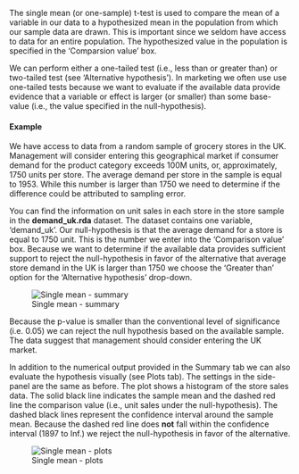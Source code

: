 The single mean (or one-sample) t-test is used to compare the mean of a variable in our data to a hypothesized mean in the population from which our sample data are drawn. This is important since we seldom have access to data for an entire population. The hypothesized value in the population is specified in the 'Comparsion value' box. 

We can perform either a one-tailed test (i.e., less than or greater than) or two-tailed test (see 'Alternative hypothesis'). In marketing we often use use one-tailed tests because we want to evaluate if the available data provide evidence that a variable or effect is larger (or smaller) than some base-value (i.e., the value specified in the null-hypothesis).

#### Example

We have access to data from a random sample of grocery stores in the UK. Management will consider entering this geographical market if consumer demand for the product category exceeds 100M units, or, approximately, 1750 units per store. The average demand per store in the sample is equal to 1953. While this number is larger than 1750 we need to determine if the difference could be attributed to sampling error. 

You can find the information on unit sales in each store in the store sample in the __demand_uk.rda__ dataset. The dataset contains one variable, 'demand_uk'. Our null-hypothesis is that the average demand for a store is equal to 1750 unit. This is the number we enter into the 'Comparison value' box. Because we want to determine if the available data provides sufficient support to reject the null-hypothesis in favor of the alternative that average store demand in the UK is larger than 1750 we choose the 'Greater than' option for the 'Alternative hypothesis' drop-down.

![Single mean - summary](figures/SingleMeanSummary.png)

Because the p-value is smaller than the conventional level of significance (i.e. 0.05) we can reject the null hypothesis based on the available sample. The data suggest that management should consider entering the UK market.

In addition to the numerical output provided in the Summary tab we can also evaluate the hypothesis visually (see Plots tab). The settings in the side-panel are the same as before. The plot shows a histogram of the store sales data. The solid black line indicates the sample mean and the dashed red line the comparison value (i.e., unit sales under the null-hypothesis). The dashed black lines represent the confidence interval around the sample mean. Because the dashed red line does __not__ fall within the confidence interval (1897 to Inf.) we reject the null-hypothesis in favor of the alternative.

![Single mean - plots](figures/SingleMeanPlots.png)
